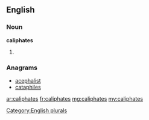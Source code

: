 ==English==

===Noun===
'''caliphates'''

# {{plural of|caliphate}}

===Anagrams===
* [[acephalist#English|acephalist]]
* [[cataphiles#English|cataphiles]]

[[Category:English plurals]]

[[ar:caliphates]]
[[fr:caliphates]]
[[mg:caliphates]]
[[my:caliphates]]